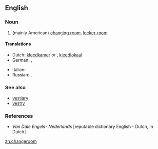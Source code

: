 ==English==

===Noun===
{{en-noun}}

# (mainly American) [[changing room]], [[locker-room]]

====Translations====
{{trans-top|changing room}}
* Dutch: [[kleedkamer]] {{f}} or {{m}}, [[kleedlokaal]] {{n}}
* German: {{t|de|Ankleideraum|m}}, {{t|de|Umkleideraum|m}}
{{trans-mid}}
* Italian: {{t-|it|spogliatoio|m}}
* Russian: {{t|ru|раздевалка|f|tr=razdeválka|sc=Cyrl}} {{i|in a gym}}, {{t|ru|примерочная|f|tr=priméročnaja|sc=Cyrl}} {{i|in a shop}}
{{trans-bottom}}

===See also===
* [[vestiary]]
* [[vestry]]

===References===
* ''Van Dale Engels- Nederlands'' [reputable dictionary English - Dutch, in Dutch]

[[zh:changeroom]]
